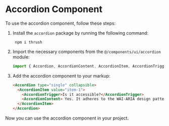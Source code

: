 # Accordion Component

To use the accordion component, follow these steps:

1. Install the `accordion` package by running the following command:

   ```
    npm i thrush
   ```

2. Import the necessary components from the `@/components/ui/accordion` module:

   ```javascript
   import { Accordion, AccordionContent, AccordionItem, AccordionTrigger } from "@/components/ui/accordion";
   ```

3. Add the accordion component to your markup:
   ```html
   <Accordion type="single" collapsible>
     <AccordionItem value="item-1">
       <AccordionTrigger>Is it accessible?</AccordionTrigger>
       <AccordionContent> Yes. It adheres to the WAI-ARIA design pattern. </AccordionContent>
     </AccordionItem>
   </Accordion>
   ```

Now you can use the accordion component in your project.
